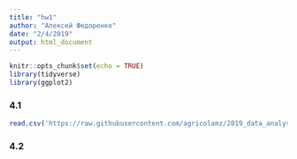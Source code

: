```yaml
---
title: "hw1"
author: "Алексей Федоренко"
date: "2/4/2019"
output: html_document
---
```


```r
knitr::opts_chunk$set(echo = TRUE)
library(tidyverse)
library(ggplot2)
```

### 4.1
```r
read.csv('https://raw.githubusercontent.com/agricolamz/2019_data_analysis_for_linguists/master/data/students/fdarenk/hw4_Advanced_Bayesian/hw4_caretta.csv')

```

### 4.2
```r

```
